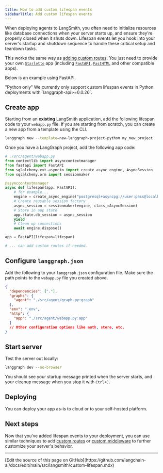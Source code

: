 ```yaml
---
title: How to add custom lifespan events
sidebarTitle: Add custom lifespan events
---
```

When deploying agents to LangSmith, you often need to initialize resources like database connections when your server starts up, and ensure they're properly closed when it shuts down. Lifespan events let you hook into your server's startup and shutdown sequence to handle these critical setup and teardown tasks.

This works the same way as [adding custom routes](/langsmith/custom-routes). You just need to provide your own [`Starlette`](https://www.starlette.io/applications/) app (including [`FastAPI`](https://fastapi.tiangolo.com/), [`FastHTML`](https://fastht.ml/) and other compatible apps).

Below is an example using FastAPI.

<Note>
"Python only"
We currently only support custom lifespan events in Python deployments with `langgraph-api>=0.0.26`.
</Note>

## Create app

Starting from an **existing** LangSmith application, add the following lifespan code to your `webapp.py` file. If you are starting from scratch, you can create a new app from a template using the CLI.

```bash
langgraph new --template=new-langgraph-project-python my_new_project
```

Once you have a LangGraph project, add the following app code:

```python {highlight={19}}
# ./src/agent/webapp.py
from contextlib import asynccontextmanager
from fastapi import FastAPI
from sqlalchemy.ext.asyncio import create_async_engine, AsyncSession
from sqlalchemy.orm import sessionmaker

@asynccontextmanager
async def lifespan(app: FastAPI):
    # for example...
    engine = create_async_engine("postgresql+asyncpg://user:pass@localhost/db")
    # Create reusable session factory
    async_session = sessionmaker(engine, class_=AsyncSession)
    # Store in app state
    app.state.db_session = async_session
    yield
    # Clean up connections
    await engine.dispose()

app = FastAPI(lifespan=lifespan)

# ... can add custom routes if needed.
```

## Configure `langgraph.json`

Add the following to your `langgraph.json` configuration file. Make sure the path points to the `webapp.py` file you created above.

```json
{
  "dependencies": ["."],
  "graphs": {
    "agent": "./src/agent/graph.py:graph"
  },
  "env": ".env",
  "http": {
    "app": "./src/agent/webapp.py:app"
  }
  // Other configuration options like auth, store, etc.
}
```

## Start server

Test the server out locally:

```bash
langgraph dev --no-browser
```

You should see your startup message printed when the server starts, and your cleanup message when you stop it with `Ctrl+C`.

## Deploying

You can deploy your app as-is to cloud or to your self-hosted platform.

## Next steps

Now that you've added lifespan events to your deployment, you can use similar techniques to add [custom routes](/langsmith/custom-routes) or [custom middleware](/langsmith/custom-middleware) to further customize your server's behavior.

---

<Callout icon="pen-to-square" iconType="regular">
  [Edit the source of this page on GitHub](https://github.com/langchain-ai/docs/edit/main/src/langsmith/custom-lifespan.mdx)
</Callout>
